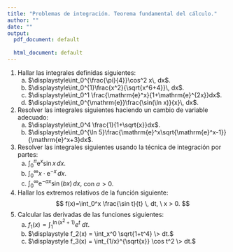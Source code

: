 ```yaml
---
title: "Problemas de integración. Teorema fundamental del cálculo."
author: ""
date: ""
output:
  pdf_document: default
              
  html_document: default
---
```


1. Hallar las integrales definidas siguientes:
    a) $\displaystyle\int_0^{\frac{\pi}{4}}\cos^2 x\, dx$.
    a) $\displaystyle\int_0^{1}\frac{x^2}{\sqrt{x^6+4}}\, dx$.
    a) $\displaystyle\int_0^1 \frac{\mathrm{e}^x}{1+\mathrm{e}^{2x}}dx$.
    a) $\displaystyle\int_0^{\mathrm{e}}\frac{\sin(\ln x)}{x}\, dx$.
1. Resolver las integrales siguientes haciendo un cambio de variable adecuado:
    a) $\displaystyle\int_0^4 \frac{1}{1+\sqrt{x}}dx$.
    a) $\displaystyle\int_0^{\ln 5}\frac{\mathrm{e}^x\sqrt{\mathrm{e}^x-1}}{\mathrm{e}^x+3}dx$.
1. Resolver las integrales siguientes usando la técnica de integración por partes:
    a) $\displaystyle\int_0^\pi \mathrm{e}^x\sin x\, dx.$
    a) $\displaystyle\int_0^\infty x\cdot\mathrm{e}^{-x}\, dx.$
    a) $\displaystyle\int_0^\infty \mathrm{e}^{-a x}\sin (bx)\, dx,$ con $a>0$.
1. Hallar los extremos relativos de la función siguiente:
$$
f(x)=\int_0^x \frac{\sin t}{t} \, dt, \ x > 0.
$$
1. Calcular las derivadas de las funciones siguientes:
    a) $\displaystyle f_1(x) = \int_1^{\ln (x^2+1)} e^t \> dt.$
    a) $\displaystyle f_2(x) = \int_x^0 \sqrt{1+t^4} \> dt.$
    a) $\displaystyle f_3(x) = \int_{1/x}^{\sqrt{x}} \cos t^2 \> dt.$
